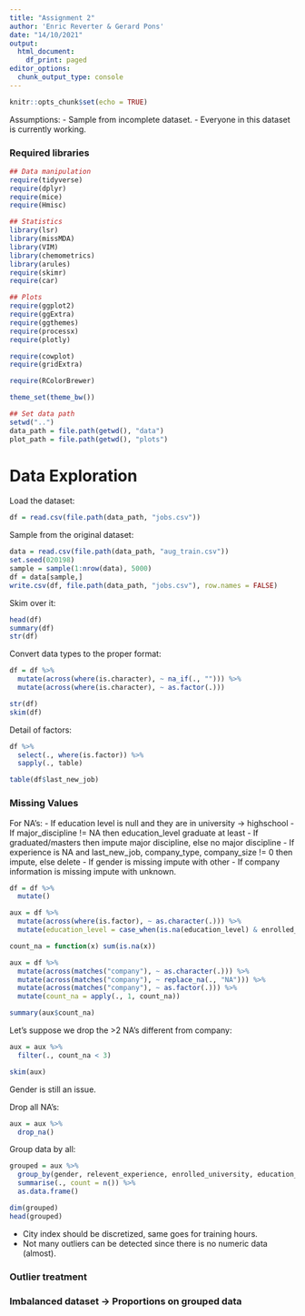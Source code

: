 ```yaml
---
title: "Assignment 2"
author: 'Enric Reverter & Gerard Pons'
date: "14/10/2021"
output:
  html_document:
    df_print: paged
editor_options: 
  chunk_output_type: console
---
```


```r
knitr::opts_chunk$set(echo = TRUE)
```

Assumptions:
- Sample from incomplete dataset.
- Everyone in this dataset is currently working.


### Required libraries

```r
## Data manipulation
require(tidyverse)
require(dplyr)
require(mice)
require(Hmisc)

## Statistics
library(lsr)
library(missMDA)
library(VIM)
library(chemometrics)
library(arules)
require(skimr)
require(car)

## Plots
require(ggplot2)
require(ggExtra)
require(ggthemes)
require(processx)
require(plotly)

require(cowplot)
require(gridExtra)

require(RColorBrewer)

theme_set(theme_bw())

## Set data path
setwd("..")
data_path = file.path(getwd(), "data")
plot_path = file.path(getwd(), "plots")
```


# Data Exploration

Load the dataset:
```r
df = read.csv(file.path(data_path, "jobs.csv"))
```

Sample from the original dataset:
```r
data = read.csv(file.path(data_path, "aug_train.csv"))
set.seed(020198)
sample = sample(1:nrow(data), 5000)
df = data[sample,]
write.csv(df, file.path(data_path, "jobs.csv"), row.names = FALSE)
```

Skim over it:
```r
head(df)
summary(df)
str(df)
```

Convert data types to the proper format:
```r
df = df %>%
  mutate(across(where(is.character), ~ na_if(., ""))) %>%
  mutate(across(where(is.character), ~ as.factor(.)))

str(df)
skim(df)
```

Detail of factors:
```r
df %>%
  select(., where(is.factor)) %>%
  sapply(., table)

table(df$last_new_job)
```

### Missing Values

For NA's:
- If education level is null and they are in university -> highschool
- If major_discipline != NA then education_level graduate at least
- If graduated/masters then impute major discipline, else no major discipline
- If experience is NA and last_new_job, company_type, company_size != 0 then impute, else delete
- If gender is missing impute with other
- If company information is missing impute with unknown.

```r
df = df %>%
  mutate()

aux = df %>%
  mutate(across(where(is.factor), ~ as.character(.))) %>%
  mutate(education_level = case_when(is.na(education_level) & enrolled_university %in% ~ )))
```

```r
count_na = function(x) sum(is.na(x))

aux = df %>%
  mutate(across(matches("company"), ~ as.character(.))) %>%
  mutate(across(matches("company"), ~ replace_na(., "NA"))) %>%
  mutate(across(matches("company"), ~ as.factor(.))) %>%
  mutate(count_na = apply(., 1, count_na))

summary(aux$count_na)
```

Let's suppose we drop the >2 NA's different from company:
```r
aux = aux %>%
  filter(., count_na < 3)

skim(aux)
```

Gender is still an issue.

Drop all NA's:
```r
aux = aux %>%
  drop_na()
```

Group data by all:
```r
grouped = aux %>%
  group_by(gender, relevent_experience, enrolled_university, education_level, major_discipline, experience, company_size, company_type, last_new_job, target) %>%
  summarise(., count = n()) %>%
  as.data.frame()

dim(grouped)
head(grouped)
```

- City index should be discretized, same goes for training hours.
- Not many outliers can be detected since there is no numeric data (almost). 

### Outlier treatment

### Imbalanced dataset -> Proportions on grouped data
